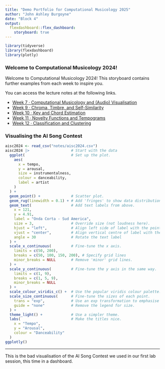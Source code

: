 ```yaml
---
title: "Demo Portfolio for Computational Musicology 2025"
author: "John Ashley Burgoyne"
date: "Block 4"
output: 
  flexdashboard::flex_dashboard:
    storyboard: true
---
```


```r
library(tidyverse)
library(flexdashboard)
library(plotly)
```

### Welcome to Computational Musicology 2024!

Welcome to Computational Musicology 2024! This storyboard contains further examples from each week to inspire you.

You can access the lecture notes at the following links.

- [Week 7 · Computational Musicology and (Audio) Visualisation](./notes/compmus2025-w07.html)
- [Week 9 · Chroma, Timbre, and Self-Similarity](./notes/compmus2025-w09.html)
- [Week 10 · Key and Chord Estimation](./notes/compmus2025-w10.html)
- [Week 11 · Novelty Functions and Tempograms](./notes/compmus2025-w11.html)
- [Week 12 · Classification and Clustering](./notes/compmus2025-w12.html)

### Visualising the AI Song Contest

```r
aisc2024 <- read_csv("notes/aisc2024.csv")
aisc2024 |>                   # Start with the data
  ggplot(                     # Set up the plot.
    aes(
      x = tempo,
      y = arousal,
      size = instrumentalness,
      colour = danceability,
      label = artist
    )
  ) +
  geom_point() +              # Scatter plot.
  geom_rug(linewidth = 0.1) + # Add 'fringes' to show data distribution.
  geom_text(                  # Add text labels from above.
    x = 121,
    y = 4.91,
    label = "Onda Corta - Sud America",
    size = 3,                 # Override size (not loudness here).
    hjust = "left",           # Align left side of label with the point.
    vjust = "center",         # Align vertical centre of label with the point.
    angle = 30                # Rotate the text label
  ) +
  scale_x_continuous(         # Fine-tune the x axis.
    limits = c(50, 200),
    breaks = c(50, 100, 150, 200), # Specify grid lines
    minor_breaks = NULL       # Remove 'minor' grid lines.
  ) +
  scale_y_continuous(         # Fine-tune the y axis in the same way.
    limits = c(1, 9),
    breaks = c(1, 5, 9),
    minor_breaks = NULL
  ) +
  scale_colour_viridis_c() +  # Use the popular viridis colour palette.
  scale_size_continuous(      # Fine-tune the sizes of each point.
    trans = "exp",            # Use an exp transformation to emphasise loud..
    guide = "none"            # Remove the legend for size.
  ) +
  theme_light() +             # Use a simpler theme.
  labs(                       # Make the titles nice.
    x = "Tempo",
    y = "Arousal",
    colour = "Danceability"
  )
ggplotly()
```


***

This is the bad visualisation of the AI Song Contest we used in our first lab session, this time in a dashboard.
